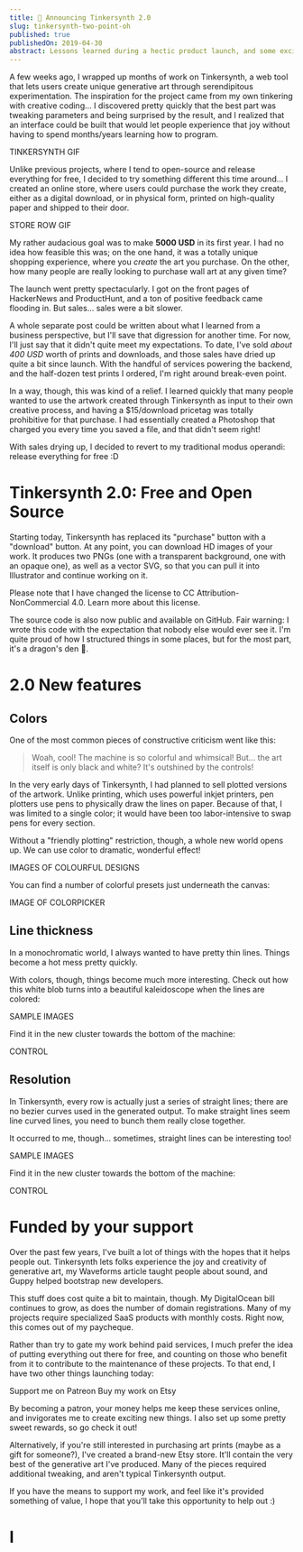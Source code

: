 ```yaml
---
title: 📣 Announcing Tinkersynth 2.0
slug: tinkersynth-two-point-oh
published: true
publishedOn: 2019-04-30
abstract: Lessons learned during a hectic product launch, and some exciting new features!
---
```



A few weeks ago, I wrapped up months of work on <TextLink href="https://tinkersynth.com">Tinkersynth</TextLink>, a web tool that lets users create unique generative art through serendipitous experimentation. The inspiration for the project came from my own tinkering with creative coding... I discovered pretty quickly that the best part was tweaking parameters and being surprised by the result, and I realized that an interface could be built that would let people experience that joy without having to spend months/years learning how to program.

TINKERSYNTH GIF

Unlike previous projects, where I tend to open-source and release everything for free, I decided to try something different this time around... I created an online store, where users could purchase the work they create, either as a digital download, or in physical form, printed on high-quality paper and shipped to their door.

STORE ROW GIF

My rather audacious goal was to make **5000 USD** in its first year. I had no idea how feasible this was; on the one hand, it was a totally unique shopping experience, where you _create_ the art you purchase. On the other, how many people are really looking to purchase wall art at any given time?

The launch went pretty spectacularly. I got on the front pages of HackerNews and ProductHunt, and a ton of positive feedback came flooding in. But sales... sales were a bit slower.

A whole separate post could be written about what I learned from a business perspective, but I'll save that digression for another time. For now, I'll just say that it didn't quite meet my expectations. To date, I've sold _about 400 USD_ worth of prints and downloads, and those sales have dried up quite a bit since launch. With the handful of services powering the backend, and the half-dozen test prints I ordered, I'm right around break-even point.

In a way, though, this was kind of a relief. I learned quickly that many people wanted to use the artwork created through Tinkersynth as input to their own creative process, and having a \$15/download pricetag was totally prohibitive for that purchase. I had essentially created a Photoshop that charged you every time you saved a file, and that didn't seem right!

With sales drying up, I decided to revert to my traditional modus operandi: release everything for free :D

# Tinkersynth 2.0: Free and Open Source

Starting today, Tinkersynth has replaced its "purchase" button with a "download" button. At any point, you can download HD images of your work. It produces two PNGs (one with a transparent background, one with an opaque one), as well as a vector SVG, so that you can pull it into Illustrator and continue working on it.

Please note that I have changed the license to CC Attribution-NonCommercial 4.0. <TextLink href="http://localhost:8765/faq?q=license">Learn more about this license</TextLink>.

The source code is also now public and <TextLink href="https://github.com/joshwcomeau/tinkersynth">available on GitHub</TextLink>. Fair warning: I wrote this code with the expectation that nobody else would ever see it. I'm quite proud of how I structured things in some places, but for the most part, it's a dragon's den 🐲.

# 2.0 New features

## Colors

One of the most common pieces of constructive criticism went like this:

> Woah, cool! The machine is so colorful and whimsical! But... the art itself is only black and white? It's outshined by the controls!

In the very early days of Tinkersynth, I had planned to sell plotted versions of the artwork. Unlike printing, which uses powerful inkjet printers, pen plotters use pens to physically draw the lines on paper. Because of that, I was limited to a single color; it would have been too labor-intensive to swap pens for every section.

Without a "friendly plotting" restriction, though, a whole new world opens up. We can use color to dramatic, wonderful effect!

IMAGES OF COLOURFUL DESIGNS

You can find a number of colorful presets just underneath the canvas:

IMAGE OF COLORPICKER

## Line thickness

In a monochromatic world, I always wanted to have pretty thin lines. Things become a hot mess pretty quickly.

With colors, though, things become much more interesting. Check out how this white blob turns into a beautiful kaleidoscope when the lines are colored:

SAMPLE IMAGES

Find it in the new cluster towards the bottom of the machine:

CONTROL

## Resolution

In Tinkersynth, every row is actually just a series of straight lines; there are no bezier curves used in the generated output. To make straight lines seem line curved lines, you need to bunch them really close together.

It occurred to me, though... sometimes, straight lines can be interesting too!

SAMPLE IMAGES

Find it in the new cluster towards the bottom of the machine:

CONTROL

# Funded by your support

Over the past few years, I've built a lot of things with the hopes that it helps people out. Tinkersynth lets folks experience the joy and creativity of generative art, my Waveforms article taught people about sound, and Guppy helped bootstrap new developers.

This stuff does cost quite a bit to maintain, though. My DigitalOcean bill continues to grow, as does the number of domain registrations. Many of my projects require specialized SaaS products with monthly costs. Right now, this comes out of my paycheque.

Rather than try to gate my work behind paid services, I much prefer the idea of putting everything out there for free, and counting on those who benefit from it to contribute to the maintenance of these projects. To that end, I have two other things launching today:

<List>
  <ListItem>Support me on Patreon</ListItem>
  <ListItem>Buy my work on Etsy</ListItem>
</List>

By becoming a patron, your money helps me keep these services online, and invigorates me to create exciting new things. I also set up some pretty sweet rewards, so go check it out!

Alternatively, if you're still interested in purchasing art prints (maybe as a gift for someone?), I've created a brand-new Etsy store. It'll contain the very best of the generative art I've produced. Many of the pieces required additional tweaking, and aren't typical Tinkersynth output.

If you have the means to support my work, and feel like it's provided something of value, I hope that you'll take this opportunity to help out :)

# I
